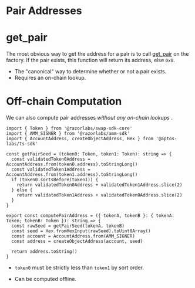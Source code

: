 # Pair Addresses

# get_pair

The most obvious way to get the address for a pair is to call [get_pair](/docs/contracts/amm/reference/smart-contracts/factory#getpair) 
on the factory. If the pair exists, this function will return its address, else `0x0`.

- The "canonical" way to determine whether or not a pair exists.
- Requires an on-chain lookup.

# Off-chain Computation

We can also compute pair addresses _without any on-chain lookups_ .

```tsx twoslash
import { Token } from '@razorlabs/swap-sdk-core'
import { AMM_SIGNER } from '@razorlabs/amm-sdk'
import { AccountAddress, createObjectAddress, Hex } from '@aptos-labs/ts-sdk'

const getPairSeed = (token0: Token, token1: Token): string => {
  const validatedToken0Address = AccountAddress.from(token0.address).toStringLong()
  const validatedToken1Address = AccountAddress.from(token1.address).toStringLong()
  if (token0.sortsBefore(token1)) {
    return validatedToken0Address + validatedToken1Address.slice(2)
  } else {
    return validatedToken1Address + validatedToken0Address.slice(2)
  }
}

export const computePairAddress = ({ tokenA, tokenB }: { tokenA: Token; tokenB: Token }): string => {
  const rawSeed = getPairSeed(tokenA, tokenB)
  const seed = Hex.fromHexInput(rawSeed).toUint8Array()
  const account = AccountAddress.from(AMM_SIGNER)
  const address = createObjectAddress(account, seed)

  return address.toString()
}
```

- `token0` must be strictly less than `token1` by sort order.

* Can be computed offline.
